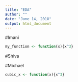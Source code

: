 ```yaml
---
title: "EDA"
author: ""
date: "June 14, 2018"
output: html_document
---
```



#Imani 
```r
my_function <- function(x){x^3}
```


#Shiva


#Michael 
```r
cubic_x <- function(x){x^3}
```


